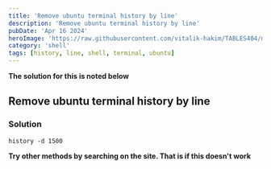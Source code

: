 ```yaml
---
title: 'Remove ubuntu terminal history by line'
description: 'Remove ubuntu terminal history by line'
pubDate: 'Apr 16 2024'
heroImage: 'https://raw.githubusercontent.com/vitalik-hakim/TABLES404/main/error_b/SHELL.jpg'
category: 'shell'
tags: [history, line, shell, terminal, ubuntu]
---
```


**The solution for this is noted below**

## Remove ubuntu terminal history by line

### Solution

```shell
history -d 1500
```

**Try other methods by searching on the site. That is if this doesn't work**
